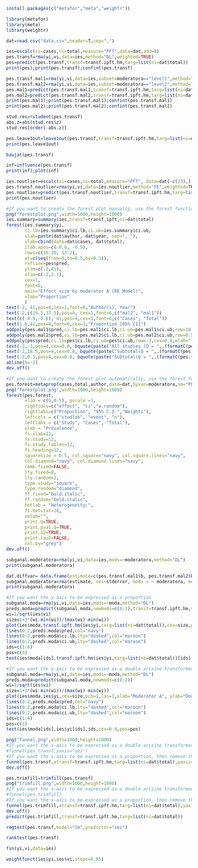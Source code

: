 ```r
install.packages(c("metafor","meta","weightr"))
```
```r
library(metafor)
library(meta)
library(weightr)
```
```r
dat=read.csv("data.csv",header=T,sep=",")
```
```r
ies=escalc(xi=cases,ni=total,measure="PFT",data=dat,add=0)
pes.transf=rma(yi,vi,data=ies,method="DL",weighted=TRUE)
pes=predict(pes.transf,transf=transf.ipft.hm,targ=list(ni=dat$total))
print(pes);print(pes.transf);confint(pes.transf)
```
```r
pes.transf.mal1=rma(yi,vi,data=ies,subset=moderatora=="level1",method="DL")
pes.transf.mal2=rma(yi,vi,data=ies,subset=moderatora=="level2",method="DL")
pes.mal1=predict(pes.transf.mal1,transf=transf.ipft.hm,targ=list(ni=dat$total))
pes.mal2=predict(pes.transf.mal2,transf=transf.ipft.hm,targ=list(ni=dat$total))
print(pes.mal1);print(pes.transf.mal1);confint(pes.transf.mal1)
print(pes.mal2);print(pes.transf.mal2);confint(pes.transf.mal2)
```
```r
stud.res=rstudent(pes.transf)
abs.z=abs(stud.res$z)
stud.res[order(-abs.z)]
```
```r
pes.leave1out=leave1out(pes.transf,transf=transf.ipft.hm,targ=list(ni=dat$total))
print(pes.leave1out)
```
```r
baujat(pes.transf)
```
```r
inf=influence(pes.transf)
print(inf);plot(inf)
```
```r
ies.noutlier=escalc(xi=cases,ni=total,measure="PFT", data=dat[-c(23),],add=0)
pes.transf.noutlier=rma(yi,vi,data=ies.noutlier,method="FE",weighted=TRUE)
pes.noutlier=predict(pes.transf.noutlier,transf=transf.ipft.hm,targ=list(ni=dat$total))
print(pes.noutlier)
```
```r
#If you want to create the forest plot manually, use the forest function in the metafor package. Numerical values in the following code are for demonstration purposes only. You need to change these values according to your dataset.
png("forestplot.png",width=1000,height=1000)
ies.summary=summary(ies,transf=transf.ipft,ni=dat$total)
forest(ies.summary$yi,
       ci.lb=ies.summary$ci.lb,ci.ub=ies.summary$ci.ub,
       slab=paste(dat$author, dat$year, sep=", "),
       ilab=cbind(data=dat$cases, dat$total),
       ilab.xpos=c(-0.8, -0.5),
       rows=c(36:20, 13:2),
       at=c(seq(from=0,to=0.5,by=0.1)), 
       refline=pes$pred,
       ylim=c(-2,41),
       xlim=c(-2,2.1),
       cex=1,
       font=6,
       main="Effect size by moderator A (RE Model)",
       xlab="Proportion"
       )
text(-2, 41,pos=4,cex=1,font=6,"Author(s), Year")
text(-2,c(14.5,37.5),pos=4, cex=1,font=6,c("mal2", "mal1"))
text(c(-0.9,-0.6), 41,pos=4,cex=1,font=6,c("Cases", "Total"))
text(1.6,41,pos=4,font=6,cex=1,"Proportion [95% CI]")
addpoly(pes.mal1$pred,ci.lb=pes.mal1$ci.lb,ci.ub=pes.mal1$ci.ub,row=18.5,cex=0.8,mlab="")
addpoly(pes.mal2$pred,ci.lb=pes.mal2$ci.lb,ci.ub=pes.mal2$ci.ub,row=0.5,cex=0.8,mlab="")
addpoly(pes$pred,ci.lb=pes$ci.lb,ci.ub=pes$ci.ub,row=-3,cex=0.8,mlab="")
text(-2,-3,pos=4,cex=0.8, bquote(paste("All studies (Q = ",.(formatC(pes.transf$QE, format="f")), ", df = ", .(pes.transf$k - pes.transf$p),", p = ", .(formatC(pes.transf$QEp, format="f")), "; ", I^2, " = ",.(formatC(pes.transf$I2, format="f")), "%",")")))
text(-2,18.5,pos=4,cex=0.8, bquote(paste("Subtotal(Q = ",.(formatC(pes.transf.mal1$QE, format="f")), ", df = ", .(pes.transf.mal1$k - pes.transf.mal1$p),", p = ", .(formatC(pes.transf.mal1$QEp, format="f")),"; ", I^2, " = ",.(formatC(pes.transf.mal1$I2, format="f")), "%",")")))
text(-2,0.5,pos=4,cex=0.8, bquote(paste("Subtotal(Q = ",.(formatC(pes.transf.mal2$QE, format="f")),", df = ", .(pes.transf.mal2$k - pes.transf.mal2$p), ", p = ", .(formatC(pes.transf.mal2$QEp, format="f")), "; ", I^2, " = ",.(formatC(pes.transf.mal2$I2, format="f")), "%",")")))
abline(h=-2)
dev.off()
```
```r
#If you want to create the forest plot automatically, use the forest function in the meta package. Numerical values in the following code are for demonstration purposes only. You need to change these values according to your dataset.
pes.forest=metaprop(cases,total,author,data=dat,byvar=moderatora,sm="PFT",method.ci="NAsm",method.tau="DL",incr=0.5,allincr=FALSE,addincr=FALSE,title="")
png("forestplot.png",width=1000,height=1000)
forest(pes.forest,
       xlim = c(0,0.5), pscale =1, 
       rightcols=c("effect", "ci","w.random"),
       rightlabs=c("Proportion", "95% C.I.","Weights"),
       leftcols = c("studlab", "event", "n"), 
       leftlabs = c("Study", "Cases", "Total"),
       xlab = "Prevalence", 
       fs.xlab=12,
       fs.study=12,
       fs.study.lables=12,
       fs.heading=12,
       squaresize = 0.5, col.square="navy", col.square.lines="navy",
       col.diamond="navy", col.diamond.lines="navy",
       comb.fixed=FALSE,
       lty.fixed=0,
       lty.random=2, 
       type.study="square",
       type.random="diamond",
       ff.fixed="bold.italic",
       ff.random="bold.italic",
       hetlab = "Heterogeneity:",
       fs.hetstat=10,
       smlab="",
       print.Q=TRUE,
       print.pval.Q=TRUE,
       print.I2=TRUE,
       print.tau2=FALSE,
       col.by="grey")
dev.off()
```
```r
subganal.moderatora=rma(yi,vi,data=ies,mods=~moderatora,method="DL")
print(subganal.moderatora)
```
```r
dat.diffvar= data.frame(estimate=c(pes.transf.mal1$b, pes.transf.mal2$b),stderror=c(pes.transf.mal1$se, pes.transf.mal2$se),moderatora = c("mal1","mal2"), tau2=round(c(pes.transf.mal1$tau2, pes.transf.mal2$tau2),3))
subganal.moderatora=rma(estimate, sei=stderror, mods = ~ moderatora, method="FE", data=dat.diffvar)
print(subganal.moderatora)
```
```r
#If you want the y-axis to be expressed as a proportion
subganal.moda=rma(yi,vi,data=ies,mods=~moda,method="DL")
preds.moda=predict(subganal.moda,newmods=c(0:2),transf=transf.ipft.hm,targ=list(ni=dat$total))
wi=1/sqrt(ies$vi)
size=1+3*(wi-min(wi))/(max(wi)-min(wi))
plot(ies$moda,transf.ipft.hm(ies$yi,targ=list(ni=dat$total)),cex=size,pch=1,las=1,xlab="Moderator A", ylab="Proportion")
lines(0:2,preds.moda$pred,col="navy")
lines(0:2,preds.moda$ci.lb,lty="dashed",col="maroon")
lines(0:2,preds.moda$ci.ub,lty="dashed",col="maroon")
ids=c(1:6)
pos=c(3)
text(ies$moda[ids],transf.ipft.hm(ies$yi,targ=list(ni=dat$total))[ids],ids,cex=0.9,pos=pos)
```
```r
#If you want the y-axis to be expressed as a double arcsine transformed proportion
subganal.moda=rma(yi,vi,data=ies,mods=~moda,method="DL")
preds.moda=predict(subganal.moda,newmods=c(0:2))
wi=1/sqrt(ies$vi)
size=1+3*(wi-min(wi))/(max(wi)-min(wi))
plot(ies$moda,ies$yi,cex=size,pch=1,las=1,xlab="Moderator A", ylab="Double arcsine transformed proportion")
lines(0:2,preds.moda$pred,col="navy")
lines(0:2,preds.moda$ci.lb,lty="dashed",col="maroon")
lines(0:2,preds.moda$ci.ub,lty="dashed",col="maroon")
ids=c(1:6)
pos=c(3)
text(ies$moda[ids],ies$yi[ids],ids,cex=0.9,pos=pos)
```
```r
png("funnel.png",width=1000,height=1000)
#If you want the x-axis to be expressed as a double arcsine transformed proportion, then remove the "#" sign before the following line.
#funnel(pes.transf,yaxis="sei")
#If you want the x-axis to be expressed as a proportion, then remove the "#" sign before the following line.
funnel(pes.transf,atransf=transf.ipft.hm,targ=list(ni=dat$total),yaxis="sei",xlab="Proportion")
dev.off()
```
```r
pes.trimfill=trimfill(pes.transf)
png("trimfill.png",width=1000,height=1000)
#If you want the x-axis to be expressed as a double arcsine transformed proportion, then remove the "#" sign before the following line.
#funnel(pes.trimfill)
#If you want the x-axis to be expressed as a proportion, then remove the "#" sign before the following line.
funnel(pes.trimfill,atransf=transf.ipft.hm,targ=list(ni=dat$total),yaxis="sei",xlab="Proportion")
dev.off()
predict(pes.trimfill,transf=transf.ipft.hm,targ=list(ni=dat$total))
```
```r
regtest(pes.transf,model="lm",predictor="sei")
```
```r
ranktest(pes.transf)
```
```r
fsn(yi,vi,data=ies)
```
```r
weightfunct(ies$yi,ies$vi,steps=0.05)
```